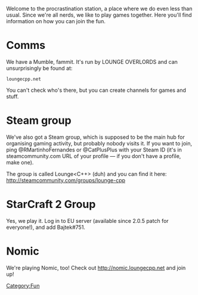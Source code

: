 [[Category:Fun]]
Welcome to the procrastination station, a place where we do even less than usual.
Since we're all nerds, we like to play games together. Here you'll find information on how you can join the fun.

= Comms =

We have a Mumble, fammit. It's run by LOUNGE OVERLORDS and can unsurprisingly be found at:

<code>loungecpp.net</code>

You can't check who's there, but you can create channels for games and stuff.

= Steam group =

We've also got a Steam group, which is supposed to be the main hub for organising gaming activity, but probably nobody
visits it. If you want to join, ping @RMartinhoFernandes or @CatPlusPlus with your Steam ID (it's in
steamcommunity.com URL of your profile — if you don't have a profile, make one).

The group is called Lounge<C++> (duh) and you can find it here: http://steamcommunity.com/groups/lounge-cpp

= StarCraft 2 Group =

Yes, we play it. Log in to EU server (available since 2.0.5 patch for everyone!), and add Bajtek#751.

= Nomic =

We're playing Nomic, too! Check out http://nomic.loungecpp.net and join up!

